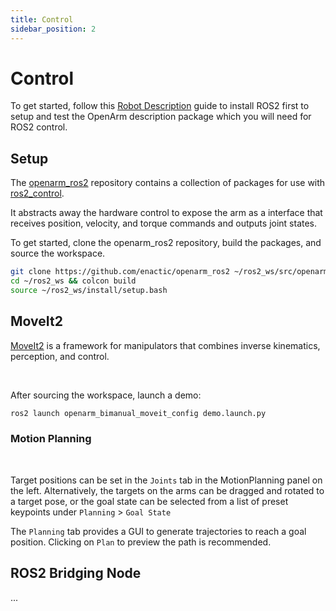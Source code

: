```yaml
---
title: Control
sidebar_position: 2
---
```



# Control

To get started, follow this [Robot Description](../description) guide to install ROS2 first to setup and test the OpenArm description package which you will need for ROS2 control.

## Setup

The [openarm_ros2](https://github.com/enactic/openarm_ros2) repository contains a collection of packages for use with [ros2_control](https://control.ros.org/humble/index.html).

It abstracts away the hardware control to expose the arm as a interface that receives position, velocity, and torque commands and outputs joint states.

To get started, clone the openarm_ros2 repository, build the packages, and source the workspace.
```sh
git clone https://github.com/enactic/openarm_ros2 ~/ros2_ws/src/openarm_ros2
cd ~/ros2_ws && colcon build
source ~/ros2_ws/install/setup.bash
```

## MoveIt2

[MoveIt2](https://moveit.picknik.ai/main/index.html) is a framework for manipulators that combines inverse kinematics, perception, and control.

<BlockImage src="software/ros2/bimanual-moveit2.png" alt="MoveIt2 Static" width="65%" />
<br/>

After sourcing the workspace, launch a demo:

```sh
ros2 launch openarm_bimanual_moveit_config demo.launch.py
```

### Motion Planning

<BlockImage src="software/ros2/bimanual-moveit2-planning.png" alt="MoveIt2 Planning" width="65%" />
<br/>

Target positions can be set in the `Joints` tab in the MotionPlanning panel on the left. Alternatively, the targets on the arms can be dragged and rotated to a target pose, or the goal state can be selected from a list of preset keypoints under `Planning` > `Goal State`

The `Planning` tab provides a GUI to generate trajectories to reach a goal position. Clicking on `Plan` to preview the path is recommended.

## ROS2 Bridging Node

...
